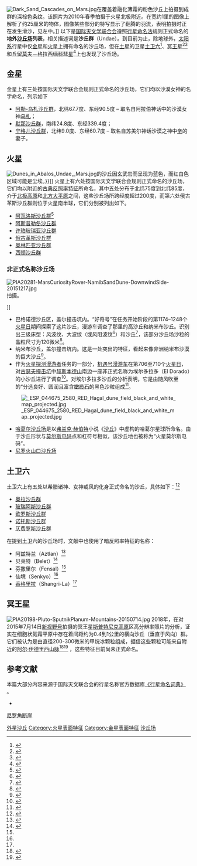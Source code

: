 {{Short description|太阳率其它一些星球上的沙丘地}}
[[File:Dark_Sand_Cascades_on_Mars.jpg|thumb]]在覆盖着融化薄霜的粉色沙丘上拍摄到成群的深棕色条纹。该照片为2010年春季拍摄于火星北极附近。在宽约1里的图像上解析了约25厘米的物体，图像某些部分的特写显示了翻腾的羽流，表明拍摄时正在发生滑沙，见左中。]]
以下是[[国际天文学联合会|国际天文学联合会]]遵照[[行星体系命名法|行星命名法]]规则正式命名的'''地外[[沙丘|沙丘场]]列表'''，相关描述词是'''沙丘群'''（Undae）。到目前为止，除地球外，[[太阳系|太阳系]]行星中仅[[金星|金星]]和[[火星|火星]]上拥有命名的沙丘场，但在[[土星|土星]]的卫星[[土卫六|土卫六]]<ref>{{cite web|url=https://www.sciencedaily.com/releases/2006/05/060508085615.htm|access-date=22 April 2021|title=Titan's Seas Are Sand, Cassini's Images Of Saturn's Moon Show|archive-date=2022-04-06|archive-url=https://web.archive.org/web/20220406055740/https://www.sciencedaily.com/releases/2006/05/060508085615.htm}}</ref>、[[冥王星|冥王星]]<ref name = "Telfer2018">{{cite journal|last1= Telfer|first1= M.W.|last2= Parteli|first2= E.R.J.|last3= Radebaugh|first3= J. |display-authors=etal |title= Dunes on Pluto|journal= Science|date= 2018-06-01|volume= 360|issue= 6392|pages= 992–997|doi= 10.1126/science.aao2975|pmid= 29853681|bibcode= 2018Sci...360..992T|doi-access= free}}</ref><ref name = "Hayes2018">{{cite journal|last1= Hayes|first1= A.G.|title= Dunes across the Solar System|journal= Science|date= 2018-06-01|volume= 360|issue= 6392|pages= 960–961|doi=10.1126/science.aat7488|pmid= 29853671|bibcode= 2018Sci...360..960H|s2cid= 44138724}}</ref>和[[丘留莫夫－格拉西缅科彗星|丘留莫夫－格拉西缅科彗星]]<ref name=67P>{{cite journal |last=Jia |first=P. |author2=B. Andreotti |author3=P. Claudin |title=Giant ripples on comet 67P/Churyumov–Gerasimenko sculpted by sunset thermal wind |journal=Proceedings of the National Academy of Sciences |date=March 2017 |volume=114 | issue = 10  |pages=2509–2514 |arxiv=1703.02592 |bibcode=2017PNAS..114.2509J |doi=10.1073/pnas.1612176114|pmid=28223535 |pmc=5347604 |doi-access=free }}</ref>上也发现了沙丘场。

==金星==
金星上有三处按国际天文学联合会规则正式命名的沙丘场，它们均以沙漠女神的名字命名，列示如下
* [[阿勒-乌札沙丘群|阿勒-乌札沙丘群]]，北纬67.7度、东经90.5度 – 取名自阿拉伯神话中的沙漠女神[[乌札|乌札]]；
* [[默那沙丘群|默那沙丘群]]，南纬24.8度、东经339.4度；
* [[宁格儿沙丘群|宁格儿沙丘群]]，北纬9.0度、东经60.7度 – 取名自苏美尔神话沙漠之神中[[辛|辛]]的妻子。

==火星==
[[File:Dunes_in_Abalos_Undae,_Mars.jpg|thumb]]的沙丘因玄武岩而呈现为蓝色，而红白色区域可能是尘埃。}}]]
火星上有六处按国际天文学联合会规则正式命名的沙丘场，它们均以附近的[[火星反照率特征列表|古典反照率特征]]所命名，其中五处分布于北纬75度到北纬85度，介于[[北极高原|北极高原]]和[[北方大平原|北方大平原]]之间，这些沙丘场所跨经度超过200度，而第六处俄古革斯沙丘群则位于火星南半球，它们分别被列出如下。
* [[阿瓦洛斯沙丘群|阿瓦洛斯沙丘群]]<ref>{{cite web |url=http://planetarynames.wr.usgs.gov/jsp/FeatureNameDetail.jsp?feature=60174 |title=USGS Gazetteer of Planetary Nomenclature: Abalos Undae |access-date=8 August 2007 |archive-date=2007-09-15 |archive-url=https://web.archive.org/web/20070915011211/http://planetarynames.wr.usgs.gov/jsp/FeatureNameDetail.jsp?feature=60174 }}</ref>
* [[阿斯普勒冬沙丘群|阿斯普勒冬沙丘群]]
* [[极北沙丘群|许珀玻瑞亚沙丘群]]
* [[俄古革斯沙丘群|俄古革斯沙丘群]]
* [[奥林比亚沙丘地|奥林匹亚沙丘群]]
* [[西顿沙丘群|西顿沙丘群]]
===非正式名称沙丘场===
[[File:PIA20281-MarsCuriosityRover-NamibSandDune-DownwindSide-20151217.jpg|thumb]]拍摄。</center>]]
* 巴格诺德沙丘区，盖尔撞击坑内。“好奇号”在任务开始阶段的第1174–1248个[[火星日|火星日]]期间探索了这片沙丘，漫游车调查了那里的高沙丘和纳米布沙丘。识别出三级床型：风波纹、大波纹（或风阻波纹<ref>{{Cite journal|last1=Lapotre|first1=M. G. A.|last2=Ewing|first2=R. C.|last3=Lamb|first3=M. P.|last4=Fischer|first4=W. W.|last5=Grotzinger|first5=J. P.|last6=Rubin|first6=D. M.|last7=Lewis|first7=K. W.|last8=Ballard|first8=M. J.|last9=Day|first9=M.|date=2016-07-01|title=Large wind ripples on Mars: A record of atmospheric evolution|journal=Science|language=en|volume=353|issue=6294|pages=55–58|doi=10.1126/science.aaf3206|issn=0036-8075|pmid=27365444|bibcode=2016Sci...353...55L|doi-access=free}}</ref>）和沙丘<ref>{{Cite journal|last1=Ewing|first1=R. C.|last2=Lapotre|first2=M. G. A.|last3=Lewis|first3=K. W.|last4=Day|first4=M.|last5=Stein|first5=N.|last6=Rubin|first6=D. M.|last7=Sullivan|first7=R.|last8=Banham|first8=S.|last9=Lamb|first9=M. P.|date=2017|title=Sedimentary processes of the Bagnold Dunes: Implications for the eolian rock record of Mars|journal=Journal of Geophysical Research: Planets|language=en|volume=122|issue=12|pages=2544–2573|doi=10.1002/2017je005324|issn=2169-9097|pmc=5815379|pmid=29497590|bibcode=2017JGRE..122.2544E}}</ref>，该部分沙丘场沙粒的晶粒尺寸为120微米<ref>{{Cite journal|last1=Ehlmann|first1=B. L.|last2=Edgett|first2=K. S.|last3=Sutter|first3=B.|last4=Achilles|first4=C. N.|last5=Litvak|first5=M. L.|last6=Lapotre|first6=M. G. A.|last7=Sullivan|first7=R.|last8=Fraeman|first8=A. A.|last9=Arvidson|first9=R. E.|date=2017|title=Chemistry, mineralogy, and grain properties at Namib and High dunes, Bagnold dune field, Gale crater, Mars: A synthesis of Curiosity rover observations|journal=Journal of Geophysical Research: Planets|language=en|volume=122|issue=12|pages=2510–2543|doi=10.1002/2017je005267|issn=2169-9097|pmc=5815393|pmid=29497589|bibcode=2017JGRE..122.2510E}}</ref>。
* 纳米布沙丘，盖尔撞击坑内。这是一处突出的特征，看起来像非洲纳米布沙漠的巨大沙丘<ref>{{cite news |last=Sandoval |first=Greg |title=NASA's updated 360-degree view from Mars offers clear look at giant Namib Dune |url=https://www.geekwire.com/2016/228549/ |newspaper=[[GeekWire|GeekWire]] |date=February 9, 2016 |accessdate=2022-04-06 |archive-date=2018-10-19 |archive-url=https://web.archive.org/web/20181019123221/https://www.geekwire.com/2016/228549/ }}</ref>。
* 作为[[火星探测漫游者|火星探测漫游者]]任务的一部分，[[机遇号火星漫游车|机遇号漫游车]]在第706至710个[[火星时|火星日]]，对[[古瑟夫撞击坑|古瑟夫撞击坑]]中[[赫斯本德山|赫斯本德山]]南边一座非正式名称为埃尔多拉多（El Dorado）的小沙丘进行了调查<ref>{{cite web|url=http://www.planetary.org/news/2005/1230_Mars_Exploration_Rovers_Update_Spirit.html|title=Mars Exploration Rovers Update: Spirit Descends Husband Hill as Opportunity Works at a Standstill on Olympia|access-date=21 November 2006|archive-date=2011-06-05|archive-url=https://web.archive.org/web/20110605091828/http://www.planetary.org/news/2005/1230_Mars_Exploration_Rovers_Update_Spirit.html}}</ref>。对埃尔多拉多沙丘的分析表明，它是由随风吹至的“分选良好、圆润且富含[[橄榄石|橄榄石]]的黑色沙粒组成<ref>{{cite web|url=http://www.lpi.usra.edu/meetings/lpsc2006/pdf/1472.pdf|title=Recent results from the Spirit rover at Gusev crater|access-date=21 November 2006|archive-date=2016-03-03|archive-url=https://web.archive.org/web/20160303210753/http://www.lpi.usra.edu/meetings/lpsc2006/pdf/1472.pdf}}</ref>。
[[File:_ESP_044675_2580_RED_Hagal_dune_field_black_and_white_map_projected.jpg|thumb]]
* [[哈葛尔沙丘场|哈葛尔沙丘场]]是以[[弗兰克·赫伯特|弗兰克·赫伯特]]小说《[[沙丘_(小说)|沙丘]]》中虚构的哈葛尔星球所命名。由于沙丘形状与[[莫尔斯电码|莫尔斯电码]]点和杠符号相似，该沙丘地也被称为“火星莫尔斯电码”。
* [[尼罗火山口沙丘场|尼罗火山口沙丘场]]

==土卫六==
土卫六上有五处以希腊诸神、女神或风的化身正式命名的沙丘，具体如下：<ref>{{cite web |url=https://planetarynames.wr.usgs.gov/SearchResults?target=TITAN&featureType=Unda,%20undae |title=USGS Gazetteer of Planetary Nomenclature: Search: TITAN: Unda, undae |access-date=9 December 2018 |archive-date=2022-02-20 |archive-url=https://web.archive.org/web/20220220094012/https://planetarynames.wr.usgs.gov/SearchResults?target=TITAN&featureType=Unda,%20undae }}</ref>
* [[奥拉沙丘群|奥拉沙丘群]]
* [[玻瑞阿斯沙丘群|玻瑞阿斯沙丘群]]
* [[欧罗斯沙丘群|欧罗斯沙丘群]]
* [[诺托斯沙丘群|诺托斯沙丘群]]
* [[仄费罗斯沙丘群|仄费罗斯沙丘群]]

在提到土卫六的沙丘场时，文献中也使用了暗反照率特征的名称：
* 阿兹特兰（Aztlan）<ref name=lpi1608>{{cite web |last=Arnold |first=K. |title=Areas of Sand Seas on Titan from Cassini Radar and ISS: Fensal and Aztlan |url=http://www.lpi.usra.edu/meetings/lpsc2011/pdf/2804.pdf |work=42nd Lunar and Planetary Science Conference, March 7–11, 2011 at The Woodlands, Texas. LPI Contribution No. 1608 |publisher=Lunar and Planetary Institute |author2=J. Radebaugh |author3=C. J. Savage |author4=E.P. Turtle |author5=R.D. Lorenz |author6=E.R. Stofan |author7=A. Le-Gall |author8=the Cassini Radar Team |page=2804 |access-date=2022-04-06 |archive-date=2013-10-02 |archive-url=https://web.archive.org/web/20131002053634/http://www.lpi.usra.edu/meetings/lpsc2011/pdf/2804.pdf }}</ref>
* 贝莱特（Belet）<ref name=legall>{{cite journal |last=Le Gall |first=A. |author2=M.A. Janssen |author3=L.C. Wye |author4=J. Radebaugh |author5=R.D. Lorenz |author6=the Cassini Radar Team |title=Regional variations among Titan's dunes: Belet versus Fensal dune fields |journal=European Planetary Science Congress 2010 Abstracts |date=September 2010 |volume=5 |pages=247 |bibcode=2010epsc.conf..247L |url=http://meetings.copernicus.org/epsc2010/abstracts/EPSC2010-247.pdf |access-date=2022-04-06 |archive-date=2012-04-03 |archive-url=https://web.archive.org/web/20120403125410/http://meetings.copernicus.org/epsc2010/abstracts/EPSC2010-247.pdf }}</ref>
* 芬撒里尔（Fensal）<ref name=legall/>
* 仙境（Senkyo）<ref name=lpi1608/>
* [[香格里拉_(土卫六)|香格里拉]]（Shangri-La）<ref name=lpi1608/>

== 冥王星==
[[File:PIA20198-Pluto-SputnikPlanum-Mountains-20150714.jpg|thumb]]
2018年，在对2015年7月14日[[新视野号|新视野号]]拍摄的冥王星[[史波尼克高原|斯普特尼克高原]]区高分辨率照片的分析，证实在细胞状氮霜平原中存在着间距约为0.4到1公里的横向沙丘（垂直于风向）群。它们被认为是由直径200-300微米的甲烷冰颗粒组成，据信这些颗粒可能来自附近的[[阿尔‧伊德里西山脉|阿尔‧伊德里西山脉]]<ref name = "Telfer2018">{{cite journal|last1= Telfer|first1= M.W.|last2= Parteli|first2= E.R.J.|last3= Radebaugh|first3= J. |display-authors=etal |title= Dunes on Pluto|journal= Science|date= 2018-06-01|volume= 360|issue= 6392|pages= 992–997|doi= 10.1126/science.aao2975|pmid= 29853681|bibcode= 2018Sci...360..992T|doi-access= free}}</ref><ref name = "Hayes2018">{{cite journal|last1= Hayes|first1= A.G.|title= Dunes across the Solar System|journal= Science|date= 2018-06-01|volume= 360|issue= 6392|pages= 960–961|doi=10.1126/science.aat7488|pmid= 29853671|bibcode= 2018Sci...360..960H|s2cid= 44138724}}</ref> ，这些特征目前尚未正式命名。

==参考文献==
{{Reflist|2}}
本篇大部分内容来源于国际天文联合会的行星名称官方数据库[http://planetarynames.wr.usgs.gov/ 《行星命名词典》] {{Wayback|url=http://planetarynames.wr.usgs.gov/ |date=20120412082057 }}。
* {{Cite book |author1=拉尔夫·洛伦茨|author2=James Zimbelman |title=《沙丘世界：风沙如何塑造了行星地貌》|publisher=斯普林格|year=2014年|isbn=978-3-540-89724-8}}

{{火星}}
{{金星}}

[[Category:外星沙丘|]]
[[Category:火星表面特征|Category:火星表面特征]]
[[Category:金星表面特征|Category:金星表面特征]]
[[Category:太阳系天体表面特征|沙丘场]]
[[尼罗角断崖|尼罗角断崖]]